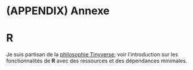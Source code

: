 
# (APPENDIX) Annexe {-} 
# **R** {-}


Je suis partisan de la [philosophie Tinyverse](https://raw.githubusercontent.com/eddelbuettel/gsir-te/master/docs/Getting-Started-in-R.pdf); voir l'introduction sur les fonctionnalités de **R** avec des ressources et des dépendances minimales.